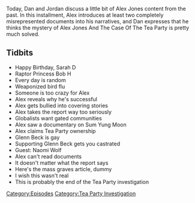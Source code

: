 {{DEFAULTSORT:
    #_EPISODE_0258:April 12-13, 2009
}}{{Episode
    | title             = April 12-13, 2009
    | caption           = [https://knowledgefight.libsyn.com/knowledge-fight-april-12-13-2009 Listen to this episode on Libsyn]
    | episodeNumber     = 258
    | length            = 01:40:02
    | airDate           = January 30, 2019
    | coverageStartDate = April 12, 2009
    | coverageEndDate   = April 13, 2009
    | episodeType       = [[:Category:Tea Party Investigation|Tea Party Investigation]]
    | appearance        = [[Raptor Princess Bob H]], [[Sum Yung Moon]], [[Glenn Beck]], [[Naomi Wolf]]
    | oocDrop           = I really have never been wrong
    | previousEpisode   = [[257: January 25, 2019]]
    | nextEpisode       = [[259: January 27-29, 2019]]
}}

{{Stub}}

Today, Dan and Jordan discuss a little bit of Alex Jones content from the past. In this installment, Alex introduces at least two completely misrepresented documents into his narratives, and Dan expresses that he thinks the mystery of Alex Jones And The Case Of The Tea Party is pretty much solved.

==Tidbits==

*Happy Birthday, Sarah D
*Raptor Princess Bob H
*Every day is random
*Weaponized bird flu
*Someone is too crazy for Alex
*Alex reveals why he's successful
*Alex gets bullied into covering stories
*Alex takes the report way too seriously
*Globalists want gated communities
*Alex saw a documentary on Sum Yung Moon
*Alex claims Tea Party ownership
*Glenn Beck is gay
*Supporting Glenn Beck gets you castrated
*Guest: Naomi Wolf
*Alex can't read documents
*It doesn't matter what the report says
*Here's the mass graves article, dummy
*I wish this wasn't real
*This is probably the end of the Tea Party investigation

[[Category:Episodes]]
[[Category:Tea Party Investigation]]